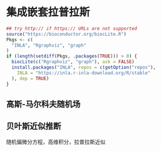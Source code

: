 # 集成嵌套拉普拉斯 {#inla}

```r
## try http:// if https:// URLs are not supported
source("https://bioconductor.org/biocLite.R")
Pkgs <- c(
  "INLA", "Rgraphviz", "graph"
)
if (length(setdiff(Pkgs, .packages(TRUE))) > 0) {
  biocLite(c("Rgraphviz", "graph"), ask = FALSE)
  install.packages("INLA", repos = c(getOption("repos"),
    INLA = "https://inla.r-inla-download.org/R/stable"
  ), dep = TRUE)
}
```


## 高斯-马尔科夫随机场


## 贝叶斯近似推断

随机偏微分方程，高维积分，拉普拉斯近似

